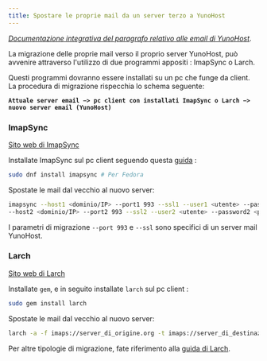 ```yaml
---
title: Spostare le proprie mail da un server terzo a YunoHost
---
```


*[Documentazione integrativa del paragrafo relativo alle email di YunoHost](/admin/email)*.

La migrazione delle proprie mail verso il proprio server YunoHost, può avvenire attraverso l'utilizzo di due programmi appositi : ImapSync o Larch.

Questi programmi dovranno essere installati su un pc che funge da client. La procedura di migrazione rispecchia lo schema seguente:

**`Attuale server email −> pc client con installati ImapSync o Larch −> nuovo server email (YunoHost)`**

### ImapSync

[Sito web di ImapSync](http://imapsync.lamiral.info/)

Installate ImapSync sul pc client seguendo questa [guida](http://imapsync.lamiral.info/INSTALL) :

```bash
sudo dnf install imapsync # Per Fedora
```

Spostate le mail dal vecchio al nuovo server:

```bash
imapsync --host1 <dominio/IP> --port1 993 --ssl1 --user1 <utente> --password1 <password> \
--host2 <dominio/IP> --port2 993 --ssl2 --user2 <utente> --password2 <password>
```

I parametri di migrazione `--port 993` e `--ssl` sono specifici di un server mail YunoHost.

### Larch

[Sito web di Larch](https://github.com/rgrove/larch/)

Installate `gem`, e in seguito installate `larch` sul pc client :

```bash
sudo gem install larch
```

Spostate le mail dal vecchio al nuovo server:

```bash
larch -a -f imaps://server_di_origine.org -t imaps://server_di_destinazione.org
```

Per altre tipologie di migrazione, fate riferimento alla [guida di Larch](https://github.com/rgrove/larch#label-Usage).
